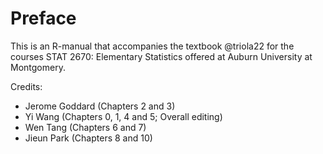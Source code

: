 # Preface {.unnumbered}

This is an R-manual that accompanies the textbook @triola22 for the courses STAT 2670: Elementary Statistics offered at Auburn University at Montgomery.

Credits:

-   Jerome Goddard (Chapters 2 and 3)
-   Yi Wang (Chapters 0, 1, 4 and 5; Overall editing)
-   Wen Tang (Chapters 6 and 7)
-   Jieun Park (Chapters 8 and 10)
